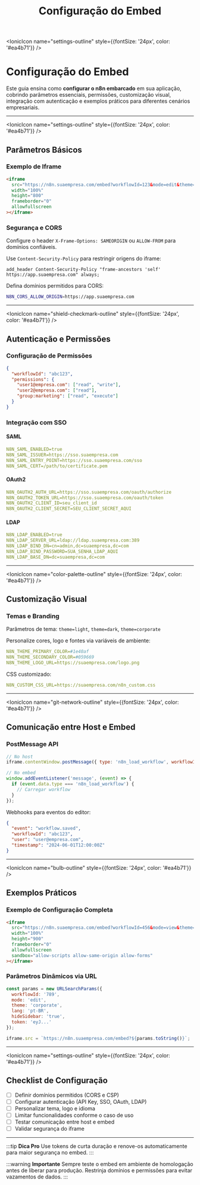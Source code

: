﻿---
sidebar_position: 2
title: Configuração do Embed
description: Como configurar parâmetros e opções do n8n embarcado
keywords: [n8n, embed, configuração, parâmetros, customização, iframe, SSO, permissões]
---

<IonicIcon name="settings-outline" style={{fontSize: '24px', color: '#ea4b71'}} />

# Configuração do Embed

Este guia ensina como **configurar o n8n embarcado** em sua aplicação, cobrindo parâmetros essenciais, permissões, customização visual, integração com autenticação e exemplos práticos para diferentes cenários empresariais.

---

<IonicIcon name="settings-outline" style={{fontSize: '24px', color: '#ea4b71'}} />

## Parâmetros Básicos

### Exemplo de Iframe

```html
<iframe
  src="https://n8n.suaempresa.com/embed?workflowId=123&mode=edit&theme=corporate&lang=pt-BR&hideSidebar=true"
  width="100%"
  height="800"
  frameborder="0"
  allowfullscreen
></iframe>
```

### Segurança e CORS

Configure o header `X-Frame-Options: SAMEORIGIN` ou `ALLOW-FROM` para domínios confiáveis.

Use `Content-Security-Policy` para restringir origens do iframe:

```nginx
add_header Content-Security-Policy "frame-ancestors 'self' https://app.suaempresa.com" always;
```

Defina domínios permitidos para CORS:

```bash
N8N_CORS_ALLOW_ORIGIN=https://app.suaempresa.com
```

---

<IonicIcon name="shield-checkmark-outline" style={{fontSize: '24px', color: '#ea4b71'}} />

## Autenticação e Permissões

### Configuração de Permissões

```json
{
  "workflowId": "abc123",
  "permissions": {
    "user1@empresa.com": ["read", "write"],
    "user2@empresa.com": ["read"],
    "group:marketing": ["read", "execute"]
  }
}
```

### Integração com SSO

#### SAML

```yaml
N8N_SAML_ENABLED=true
N8N_SAML_ISSUER=https://sso.suaempresa.com
N8N_SAML_ENTRY_POINT=https://sso.suaempresa.com/sso
N8N_SAML_CERT=/path/to/certificate.pem
```

#### OAuth2

```yaml
N8N_OAUTH2_AUTH_URL=https://sso.suaempresa.com/oauth/authorize
N8N_OAUTH2_TOKEN_URL=https://sso.suaempresa.com/oauth/token
N8N_OAUTH2_CLIENT_ID=seu_client_id
N8N_OAUTH2_CLIENT_SECRET=SEU_CLIENT_SECRET_AQUI
```

#### LDAP

```yaml
N8N_LDAP_ENABLED=true
N8N_LDAP_SERVER_URL=ldap://ldap.suaempresa.com:389
N8N_LDAP_BIND_DN=cn=admin,dc=suaempresa,dc=com
N8N_LDAP_BIND_PASSWORD=SUA_SENHA_LDAP_AQUI
N8N_LDAP_BASE_DN=dc=suaempresa,dc=com
```

---

<IonicIcon name="color-palette-outline" style={{fontSize: '24px', color: '#ea4b71'}} />

## Customização Visual

### Temas e Branding

Parâmetros de tema: `theme=light`, `theme=dark`, `theme=corporate`

Personalize cores, logo e fontes via variáveis de ambiente:

```yaml
N8N_THEME_PRIMARY_COLOR=#1e40af
N8N_THEME_SECONDARY_COLOR=#059669
N8N_THEME_LOGO_URL=https://suaempresa.com/logo.png
```

CSS customizado:

```yaml
N8N_CUSTOM_CSS_URL=https://suaempresa.com/n8n_custom.css
```

---

<IonicIcon name="git-network-outline" style={{fontSize: '24px', color: '#ea4b71'}} />

## Comunicação entre Host e Embed

### PostMessage API

```javascript
// No host
iframe.contentWindow.postMessage({ type: 'n8n_load_workflow', workflowId: 'abc123' }, '*');

// No embed
window.addEventListener('message', (event) => {
  if (event.data.type === 'n8n_load_workflow') {
    // Carregar workflow
  }
});
```

Webhooks para eventos do editor:

```json
{
  "event": "workflow.saved",
  "workflowId": "abc123",
  "user": "user@empresa.com",
  "timestamp": "2024-06-01T12:00:00Z"
}
```

---

<IonicIcon name="bulb-outline" style={{fontSize: '24px', color: '#ea4b71'}} />

## Exemplos Práticos

### Exemplo de Configuração Completa

```html
<iframe
  src="https://n8n.suaempresa.com/embed?workflowId=456&mode=view&theme=dark&lang=pt-BR&readonly=true&token=eyJ..."
  width="100%"
  height="900"
  frameborder="0"
  allowfullscreen
  sandbox="allow-scripts allow-same-origin allow-forms"
></iframe>
```

### Parâmetros Dinâmicos via URL

```javascript
const params = new URLSearchParams({
  workflowId: '789',
  mode: 'edit',
  theme: 'corporate',
  lang: 'pt-BR',
  hideSidebar: 'true',
  token: 'eyJ...'
});

iframe.src = `https://n8n.suaempresa.com/embed?${params.toString()}`;
```

---

<IonicIcon name="settings-outline" style={{fontSize: '24px', color: '#ea4b71'}} />

## Checklist de Configuração

- [ ] Definir domínios permitidos (CORS e CSP)
- [ ] Configurar autenticação (API Key, SSO, OAuth, LDAP)
- [ ] Personalizar tema, logo e idioma
- [ ] Limitar funcionalidades conforme o caso de uso
- [ ] Testar comunicação entre host e embed
- [ ] Validar segurança do iframe

---

:::tip **Dica Pro**
Use tokens de curta duração e renove-os automaticamente para maior segurança no embed.
:::

:::warning **Importante**
Sempre teste o embed em ambiente de homologação antes de liberar para produção. Restrinja domínios e permissões para evitar vazamentos de dados.
:::


